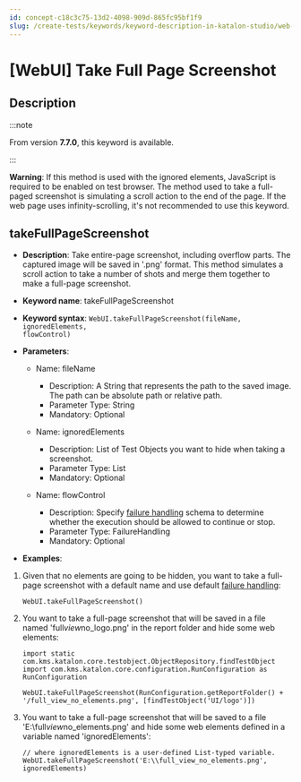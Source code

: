```yaml
---
id: concept-c18c3c75-13d2-4098-909d-865fc95bf1f9
slug: /create-tests/keywords/keyword-description-in-katalon-studio/web-ui-keywords/webui-take-full-page-screenshot
---
```


# \[WebUI\] Take Full Page Screenshot

## Description


:::note

From version **7.7.0**, this keyword is available.

:::

**Warning**: If this method is used with the ignored elements, JavaScript is required to be enabled on test browser. The method used to take a full-paged screenshot is simulating a scroll action to the end of the page. If the web page uses infinity-scrolling, it's not recommended to use this keyword.

## takeFullPageScreenshot

-   **Description**: Take entire-page screenshot, including overflow parts. The captured image will be saved in '.png' format. This method simulates a scroll action to take a number of shots and merge them together to make a full-page screenshot.
-   **Keyword name**: takeFullPageScreenshot
-   **Keyword syntax**: <code>WebUI.takeFullPageScreenshot(fileName, ignoredElements, flowControl)</code>
-   **Parameters**:

    -   Name: fileName

        -   Description: A String that represents the path to the saved image. The path can be absolute path or relative path.
        -   Parameter Type: String
        -   Mandatory: Optional
    -   Name: ignoredElements

        -   Description: List of Test Objects you want to hide when taking a screenshot.
        -   Parameter Type: List
        -   Mandatory: Optional
    -   Name: flowControl

        -   Description: Specify [failure handling](/maintain/configure-failure-handling-settings-in-katalon-studio) schema to determine whether the execution should be allowed to continue or stop.
        -   Parameter Type: FailureHandling
        -   Mandatory: Optional
-   **Examples**:


1.  Given that no elements are going to be hidden, you want to take a full-page screenshot with a default name and use default [failure handling](https://docs.katalon.com/katalon-studio/docs/failure-handling.html):

    ```
    WebUI.takeFullPageScreenshot()
    
    ```

2.  You want to take a full-page screenshot that will be saved in a file named 'full*view*no\_logo.png' in the report folder and hide some web elements:

    ```
    import static com.kms.katalon.core.testobject.ObjectRepository.findTestObject
    import com.kms.katalon.core.configuration.RunConfiguration as RunConfiguration
    
    WebUI.takeFullPageScreenshot(RunConfiguration.getReportFolder() + '/full_view_no_elements.png', [findTestObject('UI/logo')])
    
    ```

3.  You want to take a full-page screenshot that will be saved to a file 'E:\\full*view*no\_elements.png' and hide some web elements defined in a variable named 'ignoredElements':

    ```
    // where ignoredElements is a user-defined List-typed variable.
    WebUI.takeFullPageScreenshot('E:\\full_view_no_elements.png', ignoredElements)
    
    ```